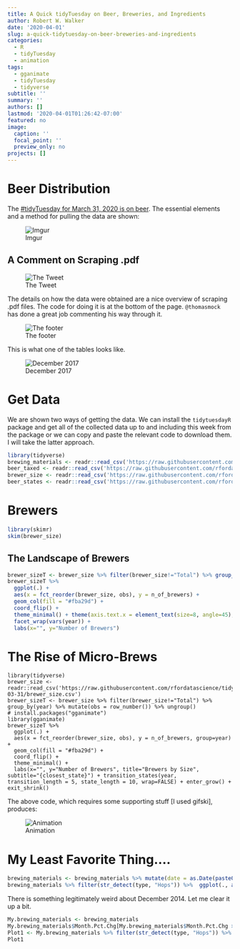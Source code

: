 ```yaml
---
title: A Quick tidyTuesday on Beer, Breweries, and Ingredients
author: Robert W. Walker
date: '2020-04-01'
slug: a-quick-tidytuesday-on-beer-breweries-and-ingredients
categories:
  - R
  - tidyTuesday
  - animation
tags:
  - gganimate
  - tidyTuesday
  - tidyverse
subtitle: ''
summary: ''
authors: []
lastmod: '2020-04-01T01:26:42-07:00'
featured: no
image:
  caption: ''
  focal_point: ''
  preview_only: no
projects: []
---
```


# Beer Distribution

The [#tidyTuesday for March 31, 2020 is on beer](https://github.com/rfordatascience/tidytuesday/blob/master/data/2020/2020-03-31/readme.md).  The essential elements and a method for pulling the data are shown:

![Imgur](https://i.imgur.com/Rhk8aSM.png)

## A Comment on Scraping .pdf

![The Tweet](https://i.imgur.com/Et6TenD.png)

The details on how the data were obtained are a nice overview of scraping .pdf files.  The code for doing it is at the bottom of the page.  `@thomasmock` has done a great job commenting his way through it.

![The footer](https://i.imgur.com/OBHaZZy.png)

This is what one of the tables looks like.

![December 2017](https://i.imgur.com/5Rf8SmZ.png)

# Get Data

We are shown two ways of getting the data.  We can install the `tidytuesdayR` package and get all of the collected data up to and including this week from the package or we can copy and paste the relevant code to download them.  I will take the latter approach.

```r
library(tidyverse)
brewing_materials <- readr::read_csv('https://raw.githubusercontent.com/rfordatascience/tidytuesday/master/data/2020/2020-03-31/brewing_materials.csv')
beer_taxed <- readr::read_csv('https://raw.githubusercontent.com/rfordatascience/tidytuesday/master/data/2020/2020-03-31/beer_taxed.csv')
brewer_size <- readr::read_csv('https://raw.githubusercontent.com/rfordatascience/tidytuesday/master/data/2020/2020-03-31/brewer_size.csv')
beer_states <- readr::read_csv('https://raw.githubusercontent.com/rfordatascience/tidytuesday/master/data/2020/2020-03-31/beer_states.csv')
```

# Brewers

```r
library(skimr)
skim(brewer_size)
```


## The Landscape of Brewers

```r
brewer_sizeT <- brewer_size %>% filter(brewer_size!="Total") %>% group_by(year) %>% mutate(obs = row_number()) %>% ungroup()
brewer_sizeT %>%  
  ggplot(.) +
  aes(x = fct_reorder(brewer_size, obs), y = n_of_brewers) +
  geom_col(fill = "#fba29d") +
  coord_flip() +
  theme_minimal() + theme(axis.text.x = element_text(size=8, angle=45), axis.text.y = element_text(size=6)) +
  facet_wrap(vars(year)) +
  labs(x="", y="Number of Brewers")
```


# The Rise of Micro-Brews

```
library(tidyverse)
brewer_size <- readr::read_csv('https://raw.githubusercontent.com/rfordatascience/tidytuesday/master/data/2020/2020-03-31/brewer_size.csv')
brewer_sizeT <- brewer_size %>% filter(brewer_size!="Total") %>% group_by(year) %>% mutate(obs = row_number()) %>% ungroup()
# install.packages("gganimate")
library(gganimate)
brewer_sizeT %>%  
  ggplot(.) +
  aes(x = fct_reorder(brewer_size, obs), y = n_of_brewers, group=year) +
  geom_col(fill = "#fba29d") +
  coord_flip() +
  theme_minimal() +
  labs(x="", y="Number of Brewers", title="Brewers by Size", subtitle="{closest_state}") + transition_states(year, transition_length = 5, state_length = 10, wrap=FALSE) + enter_grow() + exit_shrink()
```

The above code, which requires some supporting stuff [I used gifski], produces:

![Animation](https://github.com/robertwwalker/DADMStuff/raw/master/BrewerSize.gif)

# My Least Favorite Thing....

```r
brewing_materials <- brewing_materials %>% mutate(date = as.Date(paste0("01/",month,"/",year), format="%d/%m/%Y"), Month.Pct.Chg = ((month_current - month_prior_year) / month_prior_year))
brewing_materials %>% filter(str_detect(type, "Hops")) %>%  ggplot(., aes(x=date, y=Month.Pct.Chg, color=type)) + geom_line() + geom_point(alpha=0.1) + guides(color=FALSE) + facet_wrap(vars(type), scales = "free_y") + labs(title="Month to Month Last Year Percent Change in Hops")
```

There is something legitimately weird about December 2014.  Let me clear it up a bit.

```r
My.brewing_materials <- brewing_materials
My.brewing_materials$Month.Pct.Chg[My.brewing_materials$Month.Pct.Chg > 10] <- 10
Plot1 <- My.brewing_materials %>% filter(str_detect(type, "Hops")) %>%  ggplot(., aes(x=date, y=Month.Pct.Chg, color=type)) + geom_line() + guides(color=FALSE) + facet_wrap(vars(type), scales = "free_y") + labs(title="Month to Month Last Year Percent Change in Hops", caption = "Real value for maximum Hops(dry) is 120")
Plot1
```
